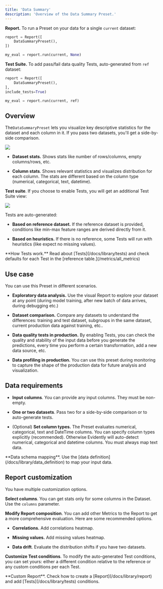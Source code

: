 ```yaml
---
title: 'Data Summary'
description: 'Overview of the Data Summary Preset.'
---
```


**Report.** To run a Preset on your data for a single `current` dataset:

```python
report = Report([
    DataSummaryPreset(),
])

my_eval = report.run(current, None)
```

**Test Suite.** To add pass/fail data quality Tests, auto-generated from `ref` dataset:

```python
report = Report([
    DataSummaryPreset(),
],
include_tests=True)

my_eval = report.run(current, ref)
```

## Overview

The`DataSummaryPreset` lets you visualize key descriptive statistics for the dataset and each column in it. If you pass two datasets, you'll get a side-by-side comparison.

![](/images/metrics/preset_dataset_summary-min.png)

* **Dataset stats.** Shows stats like number of rows/columns, empty columns/rows, etc.

* **Column stats**. Shows relevant statistics and visualizes distribution for each column. The stats are different based on the column type (numerical, categorical, text, datetime).

**Test suite**. If you choose to enable Tests, you will get an additional Test Suite view:

![](/images/metrics/test_preset_dataset_summary-min.png)

Tests are auto-generated:

* **Based on reference dataset.** If the reference dataset is provided, conditions like min-max feature ranges are derived directly from it.

* **Based on heuristics.** If there is no reference, some Tests will run with heuristics (like expect no missing values).

<Info>
  **How Tests work.** Read about [Tests](/docs/library/tests) and check defaults for each Test in the [reference table.](/metrics/all_metrics)
</Info>

## Use case

You can use this Preset in different scenarios.

* **Exploratory data analysis.** Use the visual Report to explore your dataset at any point (during model training, after new batch of data arrives, during debugging etc.)

* **Dataset comparison.** Compare any datasets to understand the differences: training and test dataset, subgroups in the same dataset, current production data against training, etc..

* **Data quality tests in production.** By enabling Tests, you can check the quality and stability of the input data before you generate the predictions, every time you perform a certain transformation, add a new data source, etc.

* **Data profiling in production.** You can use this preset during monitoring to capture the shape of the production data for future analysis and visualization.

## Data requirements

* **Input columns**. You can provide any input columns. They must be non-empty.

* **One or two datasets**. Pass two for a side-by-side comparison or to auto-generate tests.

* (Optional) **Set column types.** The Preset evaluates numerical, categorical, text and DateTime columns. You can specify column types explicitly (recommended). Otherwise Evidently will auto-detect numerical, categorical and datetime columns. You must always map text data.

<Info>
  **Data schema mapping**. Use the [data definition](/docs/library/data_definition) to map your input data.
</Info>

## Report customization

You have multiple customization options.

**Select columns**. You can get stats only for some columns in the Dataset. Use the `columns` parameter.

**Modify Report composition**. You can add other Metrics to the Report to get a more comprehensive evaluation. Here are some recommended options.

* **Correlations.** Add correlations heatmap.

* **Missing values.** Add missing values heatmap.

* **Data drift**. Evaluate the distribution shifts if you have two datasets.

**Customize Test conditions**. To modify the auto-generated Test conditions, you can set yours: either a different condition relative to the reference or any custom conditions per each Test.

<Info>
  **Custom Report**. Check how to create a [Report](/docs/library/report) and add [Tests](/docs/library/tests) conditions.
</Info>